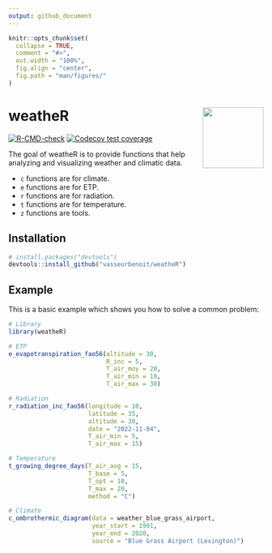 ```yaml
---
output: github_document
---
```


<!-- README.md is generated from README.Rmd. Please edit that file -->

```r
knitr::opts_chunk$set(
  collapse = TRUE,
  comment = "#>",
  out.width = "100%",
  fig.align = "center",
  fig.path = "man/figures/"
)
```

# weatheR <img src="man/figures/logo.png" align="right" height="120" alt="" />

<!-- badges: start -->

[![R-CMD-check](https://github.com/vasseurbenoit/weatheR/actions/workflows/R-CMD-check.yaml/badge.svg)](https://github.com/vasseurbenoit/weatheR/actions/workflows/R-CMD-check.yaml)
[![Codecov test coverage](https://codecov.io/gh/vasseurbenoit/weatheR/branch/main/graph/badge.svg)](https://app.codecov.io/gh/vasseurbenoit/weatheR?branch=main)

<!-- badges: end -->

The goal of weatheR is to provide functions that help analyzing and visualizing
weather and climatic data.

- `c` functions are for climate.
- `e` functions are for ETP.
- `r` functions are for radiation.
- `t` functions are for temperature.
- `z` functions are tools.

## Installation

``` r
# install.packages("devtools")
devtools::install_github("vasseurbenoit/weatheR")
```

## Example

This is a basic example which shows you how to solve a common problem:

```r
# Library
library(weatheR)

# ETP
e_evapotranspiration_fao56(altitude = 30,
                           R_inc = 5,
                           T_air_moy = 20,
                           T_air_min = 10,
                           T_air_max = 30)

# Radiation
r_radiation_inc_fao56(longitude = 10,
                      latitude = 35,
                      altitude = 30,
                      date = "2022-11-04",
                      T_air_min = 5,
                      T_air_max = 15)

# Temperature
t_growing_degree_days(T_air_avg = 15,
                      T_base = 5,
                      T_opt = 10,
                      T_max = 20,
                      method = "C")

# Climate
c_ombrothermic_diagram(data = weather_blue_grass_airport,
                       year_start = 1991,
                       year_end = 2020,
                       source = "Blue Grass Airport (Lexington)")
```
